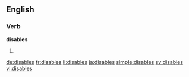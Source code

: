 ==English==

===Verb===
'''disables'''

# {{third-person singular of|disable}}

[[de:disables]]
[[fr:disables]]
[[li:disables]]
[[ja:disables]]
[[simple:disables]]
[[sv:disables]]
[[vi:disables]]